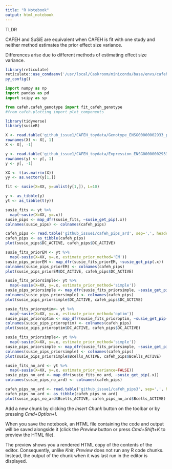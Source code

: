 ```yaml
---
title: "R Notebook"
output: html_notebook
---
```


TLDR

CAFEH and SuSiE are equivalent when CAFEH is fit with one study and neither method 
estimates the prior effect size variance.

Differences arise due to different methods of estimating effect size variance.

```r
library(reticulate)
reticulate::use_condaenv('/usr/local/Caskroom/miniconda/base/envs/cafeh')
py_config()
```

```python
import numpy as np
import pandas as pd
import scipy as sp

from cafeh.cafeh_genotype import fit_cafeh_genotype
#from cafeh.plotting import plot_components
```

```r
library(tidyverse)
library(susieR)

X <- read.table('github_issue1/CAFEH_toydata/Genotype_ENSG00000002933_perm0.tsv', header=TRUE)
rownames(X) <- X[, 1]
X <- X[, -1]

y <- read.table('github_issue1/CAFEH_toydata/Expression_ENSG00000002933_perm0.tsv', header=TRUE)
rownames(y) <- y[, 1]
y <- y[, -1]

XX <- t(as.matrix(X))
yy <- as.vector(y[1,])

fit <- susie(X=XX, y=unlist(y[1,]), L=10)

y <- as_tibble(y)
yt <- as_tibble(t(y))

susie_fits <- yt %>%
  map(~susie(X=XX, y=.x))
susie_pips <- map_dfr(susie_fits, ~susie_get_pip(.x))
colnames(susie_pips) <- colnames(cafeh_pips)
```

```r
cafeh_pips <- read.table('github_issue1/cafeh_pips_ard', sep=',', header=TRUE)[, -1]
cafeh_pips <- as_tibble(cafeh_pips)
plot(susie_pips$DC_ACTIVE, cafeh_pips$DC_ACTIVE)
```

```r
susie_fits_priorEM <- yt %>%
  map(~susie(X=XX, y=.x, estimate_prior_method='EM'))
susie_pips_priorEM <- map_dfr(susie_fits_priorEM, ~susie_get_pip(.x))
colnames(susie_pips_priorEM) <- colnames(cafeh_pips)
plot(susie_pips_priorEM$DC_ACTIVE, cafeh_pips$DC_ACTIVE)
```

```r
susie_fits_priorsimple<- yt %>%
  map(~susie(X=XX, y=.x, estimate_prior_method='simple'))
susie_pips_priorsimple <- map_dfr(susie_fits_priorsimple, ~susie_get_pip(.x))
colnames(susie_pips_priorsimple) <- colnames(cafeh_pips)
plot(susie_pips_priorsimple$DC_ACTIVE, cafeh_pips$DC_ACTIVE)
```

```r
susie_fits_prioroptim<- yt %>%
  map(~susie(X=XX, y=.x, estimate_prior_method='optim'))
susie_pips_prioroptim <- map_dfr(susie_fits_prioroptim, ~susie_get_pip(.x))
colnames(susie_pips_prioroptim) <- colnames(cafeh_pips)
plot(susie_pips_prioroptim$DC_ACTIVE, cafeh_pips$DC_ACTIVE)
```


```r
susie_fits_priorsimple<- yt %>%
  map(~susie(X=XX, y=.x, estimate_prior_method='simple'))
susie_pips_priorsimple <- map_dfr(susie_fits_priorsimple, ~susie_get_pip(.x))
colnames(susie_pips_priorsimple) <- colnames(cafeh_pips)
plot(susie_pips_priorsimple$Bcells_ACTIVE, cafeh_pips$Bcells_ACTIVE)
```

```r
susie_fits_no_ard <- yt %>%
  map(~susie(X=XX, y=.x, estimate_prior_variance=FALSE))
susie_pips_no_ard <- map_dfr(susie_fits_no_ard, ~susie_get_pip(.x))
colnames(susie_pips_no_ard) <- colnames(cafeh_pips)
```

```r
cafeh_pips_no_ard <- read.table('github_issue1/cafeh_pips3', sep=',', header=TRUE)[, -1]
cafeh_pips_no_ard <- as_tibble(cafeh_pips_no_ard)
plot(susie_pips_no_ard$Bcells_ACTIVE, cafeh_pips_no_ard$Bcells_ACTIVE)
```

Add a new chunk by clicking the *Insert Chunk* button on the toolbar or by pressing *Cmd+Option+I*.

When you save the notebook, an HTML file containing the code and output will be saved alongside it (click the *Preview* button or press *Cmd+Shift+K* to preview the HTML file). 

The preview shows you a rendered HTML copy of the contents of the editor. Consequently, unlike *Knit*, *Preview* does not run any R code chunks. Instead, the output of the chunk when it was last run in the editor is displayed.

